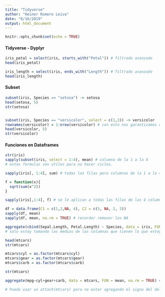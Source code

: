 ```yaml
---
title: "Tidyverse"
author: "Heiner Romero Leiva"
date: "6/16/2019"
output: html_document
---
```


```r
knitr::opts_chunk$set(echo = TRUE)
```

#### Tidyverse - Dyplyr

```r
iris_petal = select(iris, starts_with("Petal")) # filtrado avanzado 
head(iris_petal)

iris_length = select(iris, ends_with("Length")) # filtrado avanzado 
head(iris_length)

```
#### Subset

```r
subset(iris, Species == "setosa") -> setosa
head(setosa, 5)
str(setosa)


subset(iris, Species == "versicolor", select = c(1,3)) -> versicolor
rownames(versicolor) = 1:nrow(versicolor) # con esto nos garantizamos que el DF no va desde 50 a 60 o 70, sino que se reinicia y empieza en 1. 
head(versicolor, 5)
str(versicolor)
```


#### Funciones en Dataframes

```r
str(iris)
sapply(subset(iris, select = 1:4), mean) # columna de la 1 a la 4 
# estas formulas son utiles para no hacer ciclos. 

sapply(iris[, 1:4], sum) # todas las filas pero columnas de la 1 a la 4

f = function(x){
  sqrt(sum(x^2))
}

sapply(iris[,1:4], f) # se le aplican a todas las filas de las 4 columnas

```
```r
df = data.frame(C1 = c(1,2,NA, 4), C2 = c(5, NA, 2, 3))
sapply(df, mean)
sapply(df, mean, na.rm = TRUE) # recordar remover los NA

```

```r
aggregate(cbind(Sepal.Length, Petal.Length) ~ Species, data = iris, FUN = mean, na.rm = TRUE)
# solo estoy tomando las medias de las columnas que tienen lo que estoy definiendo

```
```r
head(mtcars)
str(mtcars)

mtcars$cyl = as.factor(mtcars$cyl)
mtcars$gear = as.factor(mtcars$gear)
mtcars$carb = as.factor(mtcars$carb)

str(mtcars)

aggregate(mpg~cyl+gear+carb, data = mtcars, FUN = mean, na.rm = TRUE) # consumo medio del carro (mpg) recordar que esta va adelante del ~ porque es una variable numerica y las variables cualitativas siempre van despues de las ~, creando una nueva variable combinando con otras variables, pero tienen que ser **factores**

# Puedo usar un attach(mtcars) para no estar agregando el signo del dolar por ejemplo: mtcars$mpg
```


